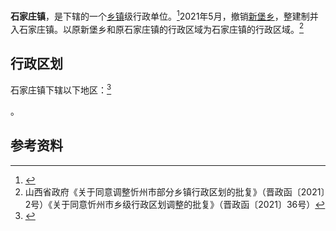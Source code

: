 {{中国乡级行政区|14/09/25/103/000
| 政府驻地 = 石家庄村
}}

'''石家庄镇'''，是{{PRC admin/fullname|14/09/25/103/000|3}}下辖的一个[[乡镇|乡镇]]级行政单位。<ref>{{PRC admin/ref sgc|{{PRC admin/parent|14/09/25/103/000}}}}</ref>2021年5月，撤销[[新堡乡|新堡乡]]，整建制并入石家庄镇。以原新堡乡和原石家庄镇的行政区域为石家庄镇的行政区域。<ref>山西省政府《关于同意调整忻州市部分乡镇行政区划的批复》（晋政函〔2021〕2号）《关于同意忻州市乡级行政区划调整的批复》（晋政函〔2021〕36号）</ref>

== 行政区划 ==

石家庄镇下辖以下地区：<ref>{{PRC admin/ref sgc|14/09/25/103/000}}</ref>

{{PRC admin/children|14/09/25/103/000}}。

== 参考资料 ==

{{reflist}}

{{PRC admin/navcat|14/09/25/103/000}}